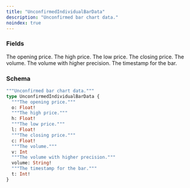 ```yaml
---
title: "UnconfirmedIndividualBarData"
description: "Unconfirmed bar chart data."
noindex: true
---
```


### Fields

<ResponseField name="o" type="Float!" required>
  The opening price.
</ResponseField>

<ResponseField name="h" type="Float!" required>
  The high price.
</ResponseField>

<ResponseField name="l" type="Float!" required>
  The low price.
</ResponseField>

<ResponseField name="c" type="Float!" required>
  The closing price.
</ResponseField>

<ResponseField name="v" type="Int">
  The volume.
</ResponseField>

<ResponseField name="volume" type="String!" required>
  The volume with higher precision.
</ResponseField>

<ResponseField name="t" type="Int!" required>
  The timestamp for the bar.
</ResponseField>

### Schema


```graphql 
"""Unconfirmed bar chart data."""
type UnconfirmedIndividualBarData {
  """The opening price."""
  o: Float!
  """The high price."""
  h: Float!
  """The low price."""
  l: Float!
  """The closing price."""
  c: Float!
  """The volume."""
  v: Int
  """The volume with higher precision."""
  volume: String!
  """The timestamp for the bar."""
  t: Int!
}
```
